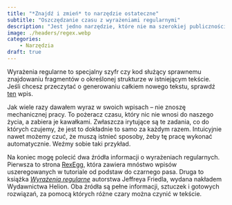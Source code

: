 ```yaml
---
title: "*Znajdź i zmień* to narzędzie ostateczne"
subtitle: "Oszczędzanie czasu z wyrażeniami regularnymi"
description: "Jest jedno narzędzie, które nie ma szerokiej publiczności poza światem technicznym, a pozwala oszczędzić naprawdę dużo czasu. Z pełną powagą uważam że powinno być to nauczane w szkole, razem z obsługą programów do pisania. Z pełną odpowiedzialnością twierdzę, że przyda się to każdemu, kto cokolwiek pisze na komputerze, nieważne, czy to profesor, księgowa czy zwykły Kowalski. Mowa tutaj o wyrażeniach regularnych (*Regualr Expressions*, RegEx), które przybliżam w tym tekście."
image: ./headers/regex.webp
categories:
    - Narzędzia
draft: true
---
```


Wyrażenia regularne to specjalny szyfr czy kod służący sprawnemu znajdowaniu fragmentów o określonej strukturze w istniejącym tekście. Jeśli chcesz przeczytać o generowaniu całkiem nowego tekstu, sprawdź [ten](https://nieobliczalne.pl/posts/powtarzalny-tekst.html) wpis.

Jak wiele razy dawałem wyraz w swoich wpisach – nie znoszę mechanicznej pracy. To pożeracz czasu, który nic nie wnosi do naszego życia, a zabiera je kawałkami. Zwłaszcza irytujące są te zadania, co do których czujemy, że jest to dokładnie to samo za każdym razem. Intuicyjnie nawet możemy czuć, że muszą istnieć sposoby, żeby tę pracę wykonać automatycznie. Weźmy sobie taki przykład.

Na koniec mogę polecić dwa źródła informacji o wyrażeniach regularnych. Pierwsza to strona [RexEgg](https://www.rexegg.com/), która zawiera mnóstwo wpisów uszeregowanych w tutoriale od podstaw do czarnego pasa. Druga to książka [*Wyrażenia regularne*](https://helion.pl/ksiazki/wyrazenia-regularne-jeffrey-e-f-friedl,wyrare.htm#format/d) autorstwa Jeffreya Friedla, wydana nakładem Wydawnictwa Helion. Oba źródła są pełne informacji, sztuczek i gotowych rozwiązań, za pomocą których różne czary można czynić w tekście.